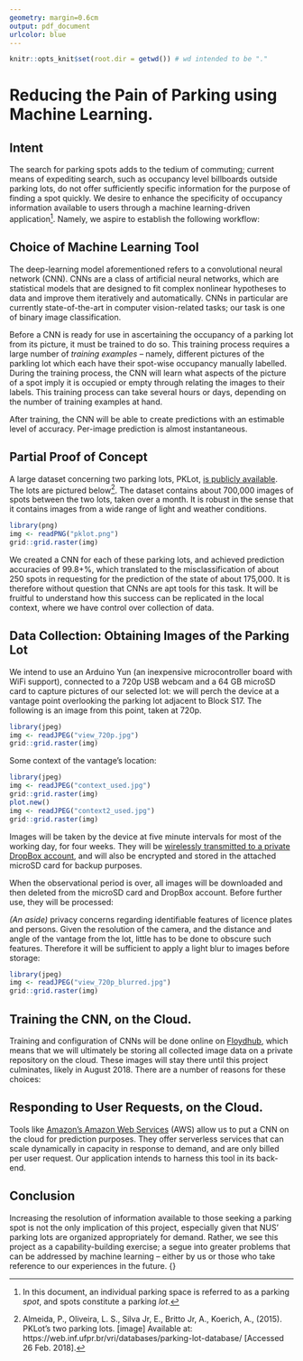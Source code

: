 ```yaml
---
geometry: margin=0.6cm
output: pdf_document
urlcolor: blue
---
```


```r
knitr::opts_knit$set(root.dir = getwd()) # wd intended to be "."
```

# Reducing the Pain of Parking using Machine Learning.

## Intent
The search for parking spots adds to the tedium of commuting; current means
of expediting search, such as occupancy level billboards outside parking lots,
do not offer sufficiently specific information for the purpose of finding a spot
quickly. We desire to enhance the specificity of occupancy information available
to users through a machine learning-driven application[^1]. Namely, we aspire to
establish the following workflow:
\newline

\begin{center}
User requests for spot-wise occupancy status through the application, \\
$\downarrow$ \\
picture of lot taken by a standard CCTV or dedicated camera, \\
and transmitted to associated {\it cloud-based deep-learning model}, \\
$\downarrow$ \\
spots in picture classified as empty or occupied by model, \\
$\downarrow$ \\
picture deleted, and user sent spatially-accurate abstraction of spot-wise
occupancy.
\end{center}

[^1]: In this document, an individual parking space is referred to as a
parking *spot*, and spots constitute a parking *lot*.

## Choice of Machine Learning Tool
The deep-learning model aforementioned refers to a convolutional neural network
(CNN). CNNs are a class of artificial neural networks, which are statistical
models that are designed to fit complex nonlinear hypotheses to data and improve
them iteratively and automatically. CNNs in particular are currently
state-of-the-art in computer vision-related tasks; our task is one of binary
image classification.

Before a CNN is ready for use in ascertaining the occupancy of a parking lot
from its picture, it must be trained to do so. This training process requires a
large number of *training examples* -- namely, different pictures of the
parkling lot which each have their spot-wise occupancy manually labelled. During
the training process, the CNN will learn what aspects of the picture of a spot
imply it is occupied or empty through relating the images to their labels. This
training process can take several hours or days, depending on the number of
training examples at hand.

After training, the CNN will be able to create predictions with an estimable
level of accuracy. Per-image prediction is almost instantaneous.

## Partial Proof of Concept
A large dataset concerning two parking lots, PKLot, [is publicly
available](https://web.inf.ufpr.br/vri/databases/parking-lot-database/). The
lots are pictured below[^2]. The dataset contains about 700,000 images of spots
between the two lots, taken over a month. It is robust in the sense that it
contains images from a wide range of light and weather conditions.

```r
library(png)
img <- readPNG("pklot.png")
grid::grid.raster(img)
```

We created a CNN for each of these parking lots, and achieved prediction
accuracies of 99.8+%, which translated to the misclassification of about 250 spots
in requesting for the prediction of the state of about 175,000. It is therefore
without question that CNNs are apt tools for this task. It will be fruitful to
understand how this success can be replicated in the local context, where we
have control over collection of data.

[^2]: Almeida, P., Oliveira, L. S., Silva Jr, E., Britto Jr, A., Koerich, A.,
(2015). PKLot's two parking lots. [image] Available at:
https://web.inf.ufpr.br/vri/databases/parking-lot-database/ [Accessed 26 Feb.
2018].

## Data Collection: Obtaining Images of the Parking Lot
We intend to use an Arduino Yun (an inexpensive microcontroller board with WiFi
support), connected to a 720p USB webcam and a 64 GB microSD card to capture
pictures of our selected lot: we will perch the device at a vantage point
overlooking the parking lot adjacent to Block S17. The following is an image
from this point, taken at 720p.
\vspace{4mm}
```r
library(jpeg)
img <- readJPEG("view_720p.jpg")
grid::grid.raster(img)
```
\newpage

Some context of the vantage's location:

```r
library(jpeg)
img <- readJPEG("context_used.jpg")
grid::grid.raster(img)
plot.new()
img <- readJPEG("context2_used.jpg")
grid::grid.raster(img)
```

Images will be taken by the device at five minute intervals for most of the
working day, for four weeks. They will be [wirelessly transmitted to a private
DropBox
account](https://learn.adafruit.com/wireless-security-camera-arduino-yun/introduction),
and will also be encrypted and stored in the attached microSD card for backup
purposes.

When the observational period is over, all images will be downloaded and then
deleted from the microSD card and DropBox account. Before further use, they will
be processed:

*(An aside)* privacy concerns regarding identifiable features of licence plates
and persons. Given the resolution of the camera, and the distance and angle of
the vantage from the lot, little has to be done to obscure such features.
Therefore it will be sufficient to apply a light blur to images before storage:
\vspace{4mm}

```r
library(jpeg)
img <- readJPEG("view_720p_blurred.jpg")
grid::grid.raster(img)
```

## Training the CNN, on the Cloud.
Training and configuration of CNNs will be done online on
[Floydhub](https://www.floydhub.com), which means that we will ultimately be
storing all collected image data on a private repository on the cloud. These
images will stay there until this project culminates, likely in August 2018.
There are a number of reasons for these choices:
\begin{enumerate}
  \item Great computing power is available on the cloud inexpensively; it will
  save us many hours in training.
  \item Training multiple configurations of the same CNN concurrently is
  possible -- on a personal computer, it is not. Again, time will be saved.
  \item Working on the cloud allows all involved in the project to collaborate
  seamlessly, and is the norm in industry.
  \item Moving development to the cloud will better prepare us for what is
  below.
\end{enumerate}

## Responding to User Requests, on the Cloud.
Tools like [Amazon's Amazon Web
Services](https://aws.amazon.com/blogs/machine-learning/how-to-deploy-deep-learning-models-with-aws-lambda-and-tensorflow/)
(AWS) allow us to put a CNN on the cloud for prediction purposes. They offer
serverless services that can scale dynamically in capacity in response to
demand, and are only billed per user request. Our application intends to harness
this tool in its back-end.

## Conclusion
Increasing the resolution of information available to those seeking a parking
spot is not the only implication of this project, especially given that NUS'
parking lots are organized appropriately for demand. Rather, we see this project
as a capability-building exercise; a segue into greater problems that can be
addressed by machine learning -- either by us or those who take reference to our
experiences in the future.
\newline
{\it How would you like me to name-drop OSHE's bus request here? Will need you
to talk about them earlier first.}
